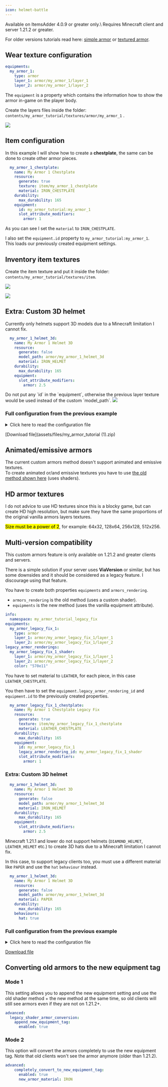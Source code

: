 ```yaml
---
icon: helmet-battle
---
```


<Warning>
Available on ItemsAdder 4.0.9 or greater only.\
Requires Minecraft client and server 1.21.2 or greater.

For older versions tutorials read here: [simple armor](armors-old/simple-armor) or [textured armor](armors-old/textured-armor).
</Warning>


## Wear texture configuration

```yaml
equipments:
  my_armor_1:
    type: armor
    layer_1: armor/my_armor_1/layer_1
    layer_2: armor/my_armor_1/layer_2
```

The `equipment` is a property which contains the information how to show the armor in-game on the player body.

Create the layers files inside the folder: `contents/my_armor_tutorial/textures/armor/my_armor_1` .

<img src="/assets/images/armor_textures_preview.png" />

## Item configuration

In this example I will show how to create a **chestplate**, the same can be done to create other armor pieces.

```yaml
  my_armor_1_chestplate:
    name: My Armor 1 Chestplate
    resource:
      generate: true
      texture: item/my_armor_1_chestplate
      material: IRON_CHESTPLATE
    durability:
      max_durability: 165
    equipment:
      id: my_armor_tutorial:my_armor_1
      slot_attribute_modifiers:
        armor: 1
```

As you can see I set the `material` to `IRON_CHESTPLATE`.

I also set the `equipment.id` property to `my_armor_tutorial:my_armor_1`.\
This loads our previously created equipment settings.

## Inventory item textures

Create the item texture and put it inside the folder:\
`contents/my_armor_tutorial/textures/item`.

<img src="/assets/images/image (239).png" />

![](</assets/images/image (211).png>)

## Extra: Custom 3D helmet

Currently only helmets support 3D models due to a Minecraft limitation I cannot fix.

```yaml
  my_armor_1_helmet_3d:
    name: My Armor 1 Helmet 3D
    resource:
      generate: false
      model_path: armor/my_armor_1_helmet_3d
      material: IRON_HELMET
    durability:
      max_durability: 165
    equipment:
      slot_attribute_modifiers:
        armor: 2.5
```


<Warning>
Do not put any `id` in the `equipment`, otherwise the previous layer texture would be used instead of the custom `model_path`.
</Warning>


<img src="/assets/images/image (238).png" />

### Full configuration from the previous example

<details>

<summary>Click here to read the configuration file</summary>

```yaml
info:
  namespace: my_armor_tutorial
equipments:
  my_armor_1:
    type: armor
    layer_1: armor/my_armor_1/layer_1
    layer_2: armor/my_armor_1/layer_2
items:
  my_armor_1_helmet:
    name: My Armor 1 Helmet
    resource:
      generate: true
      texture: item/my_armor_1_helmet
      material: IRON_HELMET
    durability:
      max_durability: 165
    equipment:
      id: my_armor_tutorial:my_armor_1
      slot_attribute_modifiers:
        armor: 2.5
  my_armor_1_chestplate:
    name: My Armor 1 Chestplate
    resource:
      generate: true
      texture: item/my_armor_1_chestplate
      material: IRON_CHESTPLATE
    durability:
      max_durability: 165
    equipment:
      id: my_armor_tutorial:my_armor_1
      slot_attribute_modifiers:
        armor: 1
  my_armor_1_leggings:
    name: My Armor 1 Leggings
    resource:
      generate: true
      texture: item/my_armor_1_leggings
      material: IRON_LEGGINGS
    durability:
      max_durability: 165
    equipment:
      id: my_armor_tutorial:my_armor_1
      slot_attribute_modifiers:
        armor: 2.5
  my_armor_1_boots:
    name: My Armor 1 Boots
    resource:
      generate: true
      texture: item/my_armor_1_boots
      material: IRON_BOOTS
    durability:
      max_durability: 165
    equipment:
      id: my_armor_tutorial:my_armor_1
      slot_attribute_modifiers:
        armor: 2.5

```

</details>


[Download file](assets/files/my_armor_tutorial (1).zip)


## Animated/emissive armors

The current custom armors method doesn't support animated and emissive textures.\
To create animated or/and emissive textures you have to use [the old method shown here](armors-old/textured-armor) (uses shaders).

## **HD armor textures**

I do not advice to use HD textures since this is a blocky game, but can create HD high resolution, but make sure they have the same proportions of the original vanilla armors layers textures.

<mark>Size must be a power of 2</mark>, for example: 64x32, 128x64, 256x128, 512x256.

## Multi-version compatibility


<Warning>
This custom armors feature is only available on 1.21.2 and greater clients and servers.

There is a simple solution if your server uses **ViaVersion** or similar, but has some downsides and it should be considered as a legacy feature. I discourage using that feature.
</Warning>


You have to create both properties `equipments` and `armors_rendering`.

* `armors_rendering` is the old method (uses a custom shader).
* `equipments` is the new method (uses the vanilla equipment attribute).

```yaml
info:
  namespace: my_armor_tutorial_legacy_fix
equipments:
  my_armor_legacy_fix_1:
    type: armor
    layer_1: armor/my_armor_legacy_fix_1/layer_1
    layer_2: armor/my_armor_legacy_fix_1/layer_2
legacy_armor_renderings:
  my_armor_legacy_fix_1_shader:
    layer_1: armor/my_armor_legacy_fix_1/layer_1
    layer_2: armor/my_armor_legacy_fix_1/layer_2
    color: "570e11"
```

You have to set material to `LEATHER`, for each piece, in this case `LEATHER_CHESTPLATE`.

You then have to set the `equipment.legacy_armor_rendering_id` and `equipment.id` to the previously created properties.

```yaml
  my_armor_legacy_fix_1_chestplate:
    name: My Armor 1 Chestplate Legacy Fix
    resource:
      generate: true
      texture: item/my_armor_legacy_fix_1_chestplate
      material: LEATHER_CHESTPLATE
    durability:
      max_durability: 165
    equipment:
      id: my_armor_legacy_fix_1
      legacy_armor_rendering_id: my_armor_legacy_fix_1_shader
      slot_attribute_modifiers:
        armor: 1
```

### Extra: Custom 3D helmet

```yaml
  my_armor_1_helmet_3d:
    name: My Armor 1 Helmet 3D
    resource:
      generate: false
      model_path: armor/my_armor_1_helmet_3d
      material: IRON_HELMET
    durability:
      max_durability: 165
    equipment:
      slot_attribute_modifiers:
        armor: 2.5
```

Minecraft 1.21.1 and lower do not support helmets (`DIAMOND_HELMET`, `LEATHER_HELMET` etc.) to create 3D hats due to a Minecraft limitation I cannot fix.

In this case, to support legacy clients too, you must use a different material like `PAPER` and use the `hat` `behaviour` instead.

```yaml
  my_armor_1_helmet_3d:
    name: My Armor 1 Helmet 3D
    resource:
      generate: false
      model_path: armor/my_armor_1_helmet_3d
      material: PAPER
    durability:
      max_durability: 165
    behaviours:
      hat: true
```

### Full configuration from the previous example

<details>

<summary>Click here to read the configuration file</summary>

```yaml
info:
  namespace: my_armor_tutorial_legacy_fix
equipments:
  my_armor_legacy_fix_1:
    type: armor
    layer_1: armor/my_armor_legacy_fix_1/layer_1
    layer_2: armor/my_armor_legacy_fix_1/layer_2
armors_rendering:
  my_armor_legacy_fix_1_shader:
    layer_1: armor/my_armor_legacy_fix_1/layer_1
    layer_2: armor/my_armor_legacy_fix_1/layer_2
    color: "570e11"
items:
  my_armor_legacy_fix_1_helmet:
    name: My Armor 1 Helmet Legacy Fix
    resource:
      generate: true
      texture: item/my_armor_legacy_fix_1_helmet
      material: LEATHER_HELMET
    durability:
      max_durability: 165
    equipment:
      id: my_armor_tutorial_legacy_fix:my_armor_legacy_fix_1
      slot_attribute_modifiers:
        armor: 2.5
    specific_properties:
      armor:
        slot: head
        custom_armor: my_armor_legacy_fix_1_shader
  my_armor_legacy_fix_1_chestplate:
    name: My Armor 1 Chestplate Legacy Fix
    resource:
      generate: true
      texture: item/my_armor_legacy_fix_1_chestplate
      material: LEATHER_CHESTPLATE
    durability:
      max_durability: 165
    equipment:
      id: my_armor_tutorial_legacy_fix:my_armor_legacy_fix_1
      slot_attribute_modifiers:
        armor: 1
    specific_properties:
      armor:
        slot: chest
        custom_armor: my_armor_legacy_fix_1_shader
  my_armor_legacy_fix_1_leggings:
    name: My Armor 1 Leggings Legacy Fix
    resource:
      generate: true
      texture: item/my_armor_legacy_fix_1_leggings
      material: LEATHER_LEGGINGS
    durability:
      max_durability: 165
    equipment:
      id: my_armor_tutorial_legacy_fix:my_armor_legacy_fix_1
      slot_attribute_modifiers:
        armor: 2.5
    specific_properties:
      armor:
        slot: legs
        custom_armor: my_armor_legacy_fix_1_shader
  my_armor_legacy_fix_1_boots:
    name: My Armor 1 Boots Legacy Fix
    resource:
      generate: true
      texture: item/my_armor_legacy_fix_1_boots
      material: LEATHER_BOOTS
    durability:
      max_durability: 165
    equipment:
      id: my_armor_tutorial_legacy_fix:my_armor_legacy_fix_1
      slot_attribute_modifiers:
        armor: 2.5
    specific_properties:
      armor:
        slot: feet
        custom_armor: my_armor_legacy_fix_1_shader
  my_armor_legacy_fix_1_helmet_3d:
    name: My Armor Legacy Fix 1 Helmet 3d
    resource:
      generate: false
      model_path: armor/my_armor_legacy_fix_1_helmet_3d
      material: PAPER
    durability:
      max_durability: 165
    behaviours:
      hat: true
    attribute_modifiers:
      head:
        armor: 2.5

```

</details>


[Download file](assets/files/my_armor_tutorial_legacy_fix.zip)


## Converting old armors to the new equipment tag

### Mode 1

This setting allows you to append the new equipment setting and use the old shader method + the new method at the same time, so old clients will still see armors even if they are not on 1.21.2+.


```yml config.yml lines icon="yml"
advanced:
  legacy_shader_armor_conversion:
    append_new_equipment_tag:
      enabled: true
```


### Mode 2

This option will convert the armors completely to use the new equipment tag. Note that old clients won't see the armor anymore (older than 1.21.2).


```yml config.yml lines icon="yml"
advanced:
    completely_convert_to_new_equipment_tag:
      enabled: true
      new_armor_material: IRON
```

